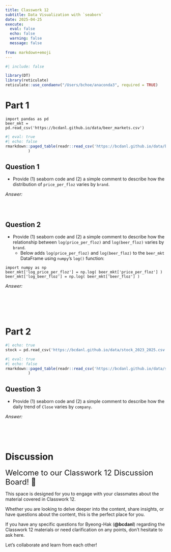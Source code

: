 ```yaml
---
title: Classwork 12
subtitle: Data Visualization with `seaborn`
date: 2025-04-25
execute: 
  eval: false
  echo: false
  warning: false
  message: false
  
from: markdown+emoji
---
```


```r
#| include: false

library(DT)
library(reticulate)
reticulate::use_condaenv("/Users/bchoe/anaconda3", required = TRUE)
```


# Part 1

```.python
import pandas as pd
beer_mkt = pd.read_csv('https://bcdanl.github.io/data/beer_markets.csv')
```


```r
#| eval: true
#| echo: false
rmarkdown::paged_table(readr::read_csv('https://bcdanl.github.io/data/beer_markets.csv')
          )
```



## Question 1

- Provide (1) seaborn code and (2) a simple comment to describe how the distribution of `price_per_floz` varies by `brand`.


*Answer:*
```python

```

<br>

## Question 2

- Provide (1) seaborn code and (2) a simple comment to describe how the relationship between `log(price_per_floz)` and `log(beer_floz)` varies by `brand`.
  - Below adds `log(price_per_floz)` and `log(beer_floz)` to the `beer_mkt` DataFrame using `numpy`'s `log()` function:

```.python
import numpy as np
beer_mkt['log_price_per_floz'] = np.log( beer_mkt['price_per_floz'] )
beer_mkt['log_beer_floz'] = np.log( beer_mkt['beer_floz'] )
```


*Answer:*
```python

```

<br><br><br>

# Part 2

```python
#| echo: true
stock = pd.read_csv('https://bcdanl.github.io/data/stock_2023_2025.csv')
```


```r
#| eval: true
#| echo: false
rmarkdown::paged_table(readr::read_csv('https://bcdanl.github.io/data/stock_2023_2025.csv')
          )
```


## Question 3

- Provide (1) seaborn code and (2) a simple comment to describe how the daily trend of `Close` varies by `company`.


*Answer:*
```python

```

<br><br>

# Discussion

<font size = "5">Welcome to our Classwork 12 Discussion Board! 👋 </font>


This space is designed for you to engage with your classmates about the material covered in Classwork 12.

Whether you are looking to delve deeper into the content, share insights, or have questions about the content, this is the perfect place for you.

If you have any specific questions for Byeong-Hak (**@bcdanl**) regarding the Classwork 12 materials or need clarification on any points, don't hesitate to ask here. 

Let's collaborate and learn from each other!

